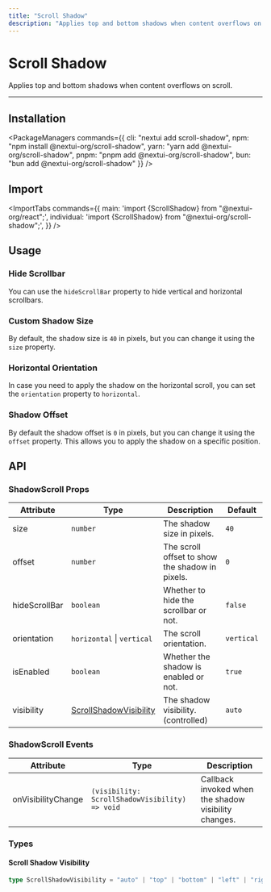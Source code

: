 ```yaml
---
title: "Scroll Shadow"
description: "Applies top and bottom shadows when content overflows on scroll."
---
```



# Scroll Shadow

Applies top and bottom shadows when content overflows on scroll.

<ComponentLinks component="scroll-shadow" storybook="scrollshadow" />

---

<CarbonAd />

## Installation

<PackageManagers
  commands={{
    cli: "nextui add scroll-shadow",
    npm: "npm install @nextui-org/scroll-shadow",
    yarn: "yarn add @nextui-org/scroll-shadow",
    pnpm: "pnpm add @nextui-org/scroll-shadow",
    bun: "bun add @nextui-org/scroll-shadow"
  }}
/>

## Import

<ImportTabs
  commands={{
    main: 'import {ScrollShadow} from "@nextui-org/react";',
    individual: 'import {ScrollShadow} from "@nextui-org/scroll-shadow";',
  }}
/>

## Usage

<CodeDemo title="Usage" files={scrollShadowContent.usage} />

### Hide Scrollbar

You can use the `hideScrollBar` property to hide vertical and horizontal scrollbars.

<CodeDemo title="Hide Scrollbar" files={scrollShadowContent.hideScrollbar} />

### Custom Shadow Size

By default, the shadow size is `40` in pixels, but you can change it using the `size` property.

<CodeDemo title="Custom Shadow Size" files={scrollShadowContent.customSize} />

### Horizontal Orientation

In case you need to apply the shadow on the horizontal scroll, you can set the `orientation` property to `horizontal`.

<CodeDemo title="Horizontal Orientation" files={scrollShadowContent.horizontal} />

### Shadow Offset

By default the shadow offset is `0` in pixels, but you can change it using the `offset` property. This allows you to apply the shadow on
a specific position.

<CodeDemo title="Shadow Offset" files={scrollShadowContent.offset} />

<Spacer y={4} />

## API

### ShadowScroll Props

| Attribute     | Type                                                | Description                                     | Default    |
| ------------- | --------------------------------------------------- | ----------------------------------------------- | ---------- |
| size          | `number`                                            | The shadow size in pixels.                      | `40`       |
| offset        | `number`                                            | The scroll offset to show the shadow in pixels. | `0`        |
| hideScrollBar | `boolean`                                           | Whether to hide the scrollbar or not.           | `false`    |
| orientation   | `horizontal` \| `vertical`                          | The scroll orientation.                         | `vertical` |
| isEnabled     | `boolean`                                           | Whether the shadow is enabled or not.           | `true`     |
| visibility    | [ScrollShadowVisibility](#scroll-shadow-visibility) | The shadow visibility. (controlled)             | `auto`     |

### ShadowScroll Events

| Attribute          | Type                                           | Description                                          |
| ------------------ | ---------------------------------------------- | ---------------------------------------------------- |
| onVisibilityChange | `(visibility: ScrollShadowVisibility) => void` | Callback invoked when the shadow visibility changes. |

<Spacer y={2} />

### Types

#### Scroll Shadow Visibility

```ts
type ScrollShadowVisibility = "auto" | "top" | "bottom" | "left" | "right" | "both" | "none";
```
